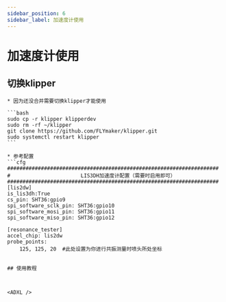 ```yaml
---
sidebar_position: 6
sidebar_label: 加速度计使用
---
```


# 加速度计使用



## 切换klipper

    * 因为还没合并需要切换klipper才能使用

    ```bash
    sudo cp -r klipper klipperdev
    sudo rm -rf ~/klipper
    git clone https://github.com/FLYmaker/klipper.git
    sudo systemctl restart klipper
    ```

    * 参考配置
    ```cfg
    #####################################################################
    #                       LIS3DH加速度计配置（需要时启用即可）
    #####################################################################
    [lis2dw]
    is_lis3dh:True
    cs_pin: SHT36:gpio9
    spi_software_sclk_pin: SHT36:gpio10
    spi_software_mosi_pin: SHT36:gpio11
    spi_software_miso_pin: SHT36:gpio12

    [resonance_tester]
    accel_chip: lis2dw
    probe_points:
        125, 125, 20  #此处设置为你进行共振测量时喷头所处坐标


```

## 使用教程



<ADXL />